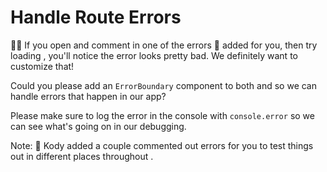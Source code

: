 # Handle Route Errors

👨‍💼 If you open <InlineFile file="app/routes/users+/$username.tsx" /> and
comment in one of the errors 🐨 added for you,
then try loading <LinkToApp to="/settings/profile" />, you'll notice the error
looks pretty bad. We definitely want to customize that!

Could you please add an `ErrorBoundary` component to both <InlineFile file="app/routes/settings+/profile.tsx" />
and <InlineFile file="app/routes/users_+/$username.tsx" /> so we can handle errors that
happen in our app?

Please make sure to log the error in the console with `console.error` so we can
see what's going on in our debugging.

Note: 🐨 Kody added a couple commented out errors for you to test things out in
different places throughout <InlineFile file="app/routes/settings+/profile.tsx" />.
